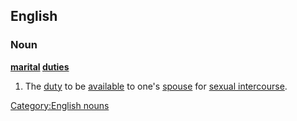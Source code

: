 ==English==

===Noun===
'''[[marital]] [[duties]]''' {{plurale tantum}}

# {{euphemism}} The [[duty]] to be [[available]] to one's [[spouse]] for [[sexual intercourse]].

[[Category:English nouns]]